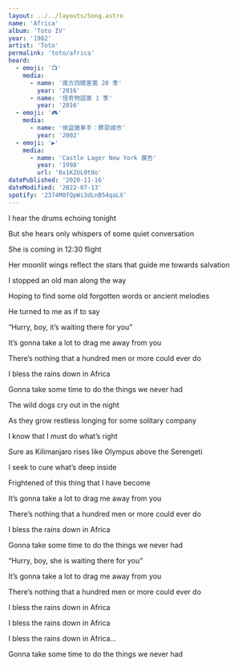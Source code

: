 ```yaml
---
layout: ../../layouts/Song.astro
name: 'Africa'
album: 'Toto IV'
year: '1982'
artist: 'Toto'
permalink: 'toto/africa'
heard:
  - emoji: '📺'
    media:
      - name: '南方四賤客第 20 季'
        year: '2016'
      - name: '怪奇物語第 1 季'
        year: '2016'
  - emoji: '🎮'
    media:
      - name: '俠盜獵車手：罪惡城市'
        year: '2002'
  - emoji: '▶️'
    media:
      - name: 'Castle Lager New York 廣告'
        year: '1998'
        url: '0x1K2UL0t0o'
datePublished: '2020-11-16'
dateModified: '2022-07-13'
spotify: '2374M0fQpWi3dLnB54qaLX'
---
```


<LyricSection>

I hear the drums echoing tonight

But she hears only whispers of some quiet conversation

She is coming in 12:30 flight

Her moonlit wings reflect the stars that guide me towards salvation

</LyricSection>

<LyricSection>

I stopped an old man along the way

Hoping to find some old forgotten words or ancient melodies

He turned to me as if to say

&ldquo;Hurry, boy, it&rsquo;s waiting there for you&rdquo;

</LyricSection>

<LyricSection>

It&rsquo;s gonna take a lot to drag me away from you

There&rsquo;s nothing that a hundred men or more could ever do

I bless the rains down in Africa

Gonna take some time to do the things we never had

</LyricSection>

<LyricSection>

The wild dogs cry out in the night

As they grow restless longing for some solitary company

I know that I must do what&rsquo;s right

Sure as Kilimanjaro rises like Olympus above the Serengeti

</LyricSection>

<LyricSection>

I seek to cure what&rsquo;s deep inside

Frightened of this thing that I have become

</LyricSection>

<LyricSection>

It&rsquo;s gonna take a lot to drag me away from you

There&rsquo;s nothing that a hundred men or more could ever do

I bless the rains down in Africa

Gonna take some time to do the things we never had

</LyricSection>

<LyricSection>

&ldquo;Hurry, boy, she is waiting there for you&rdquo;

</LyricSection>

<LyricSection>

It&rsquo;s gonna take a lot to drag me away from you

There&rsquo;s nothing that a hundred men or more could ever do

I bless the rains down in Africa

I bless the rains down in Africa

I bless the rains down in Africa...

Gonna take some time to do the things we never had

</LyricSection>
